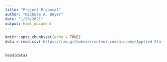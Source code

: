 ```yaml
---
title: "Project Proposal"
author: "Nichole A. Beyer"
date: "1/20/2021"
output: html_document
---
```


```r
knitr::opts_chunk$set(echo = TRUE)
data = read.csv('https://raw.githubusercontent.com/nicabey/Applied-Statistics-/main/goodreads-data.csv')
```

## 

```r
head(data)
```